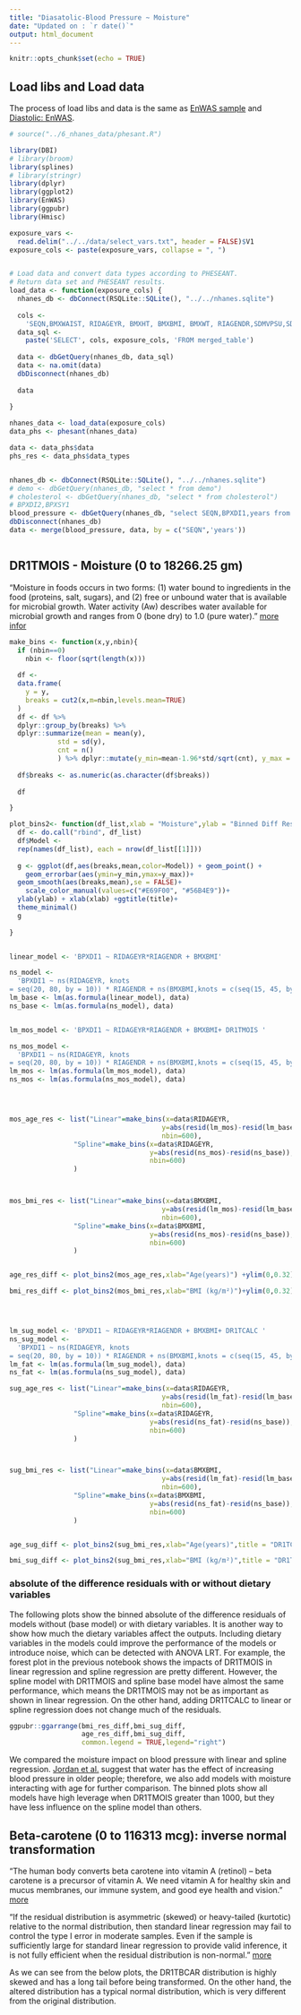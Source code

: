 ```yaml
---
title: "Diasatolic-Blood Pressure ~ Moisture"
date: "Updated on : `r date()`"
output: html_document
---
```


```r
knitr::opts_chunk$set(echo = TRUE)
```


## Load libs and Load data
The process of load libs and data is the same as [EnWAS sample](https://ccb-hms.github.io/Imputation/7_enwas/EnWAS_simple.html) and [Diastolic: EnWAS](https://ccb-hms.github.io/Imputation/7_enwas/blood_pres/blood_pres_diastolic.html).

```r
# source("../6_nhanes_data/phesant.R")

library(DBI)
# library(broom)
library(splines)
# library(stringr)
library(dplyr)
library(ggplot2)
library(EnWAS)
library(ggpubr)
library(Hmisc)

exposure_vars <-
  read.delim("../../data/select_vars.txt", header = FALSE)$V1
exposure_cols <- paste(exposure_vars, collapse = ", ")


# Load data and convert data types according to PHESEANT.
# Return data set and PHESEANT results.
load_data <- function(exposure_cols) {
  nhanes_db <- dbConnect(RSQLite::SQLite(), "../../nhanes.sqlite")
  
  cols <-
    'SEQN,BMXWAIST, RIDAGEYR, BMXHT, BMXBMI, BMXWT, RIAGENDR,SDMVPSU,SDMVSTRA,RIDRETH1, INDFMPIR, years,'
  data_sql <-
    paste('SELECT', cols, exposure_cols, 'FROM merged_table')
  
  data <- dbGetQuery(nhanes_db, data_sql)
  data <- na.omit(data)
  dbDisconnect(nhanes_db)
  
  data
  
}

nhanes_data <- load_data(exposure_cols) 
data_phs <- phesant(nhanes_data)

data <- data_phs$data
phs_res <- data_phs$data_types


nhanes_db <- dbConnect(RSQLite::SQLite(), "../../nhanes.sqlite")
# demo <- dbGetQuery(nhanes_db, "select * from demo")
# cholesterol <- dbGetQuery(nhanes_db, "select * from cholesterol")
# BPXDI2,BPXSY1
blood_pressure <- dbGetQuery(nhanes_db, "select SEQN,BPXDI1,years from blood_pressure where BPXDI1 IS NOT NULL and BPXDI1 <> 0")
dbDisconnect(nhanes_db)
data <- merge(blood_pressure, data, by = c("SEQN",'years'))



```




## DR1TMOIS - Moisture (0 to 18266.25 gm)

"Moisture in foods occurs in two forms: (1) water bound to ingredients in the food (proteins, salt, sugars), and (2) free or unbound water that is available for microbial growth. Water activity (Aw) describes water available for microbial growth and ranges from 0 (bone dry) to 1.0 (pure water)."
[more infor](https://www.clemson.edu/extension/food/canning/canning-tips/39available-moisture.html)

```r

make_bins <- function(x,y,nbin){
  if (nbin==0)
    nbin <- floor(sqrt(length(x)))
  
  df <-
  data.frame(
    y = y,
    breaks = cut2(x,m=nbin,levels.mean=TRUE)
  )
  df <- df %>% 
  dplyr::group_by(breaks) %>% 
  dplyr::summarize(mean = mean(y),
            std = sd(y),
            cnt = n()
            ) %>% dplyr::mutate(y_min=mean-1.96*std/sqrt(cnt), y_max = mean+1.96*std/sqrt(cnt))
  
  df$breaks <- as.numeric(as.character(df$breaks))
  
  df

}

plot_bins2<- function(df_list,xlab = "Moisture",ylab = "Binned Diff Residuals",title="DR1TMOIS"){
  df <- do.call("rbind", df_list)
  df$Model <-
  rep(names(df_list), each = nrow(df_list[[1]]))
    
  g <- ggplot(df,aes(breaks,mean,color=Model)) + geom_point() +
    geom_errorbar(aes(ymin=y_min,ymax=y_max))+
  geom_smooth(aes(breaks,mean),se = FALSE)+
    scale_color_manual(values=c("#E69F00", "#56B4E9"))+
  ylab(ylab) + xlab(xlab) +ggtitle(title)+
  theme_minimal()
  g
  
}


linear_model <- 'BPXDI1 ~ RIDAGEYR*RIAGENDR + BMXBMI'

ns_model <-
  'BPXDI1 ~ ns(RIDAGEYR, knots 
= seq(20, 80, by = 10)) * RIAGENDR + ns(BMXBMI,knots = c(seq(15, 45, by = 5),seq(45,65,by=10))) '
lm_base <- lm(as.formula(linear_model), data)
ns_base <- lm(as.formula(ns_model), data)


lm_mos_model <- 'BPXDI1 ~ RIDAGEYR*RIAGENDR + BMXBMI+ DR1TMOIS '

ns_mos_model <-
  'BPXDI1 ~ ns(RIDAGEYR, knots 
= seq(20, 80, by = 10)) * RIAGENDR + ns(BMXBMI,knots = c(seq(15, 45, by = 5),seq(45,65,by=10))) + DR1TMOIS'
lm_mos <- lm(as.formula(lm_mos_model), data)
ns_mos <- lm(as.formula(ns_mos_model), data)




mos_age_res <- list("Linear"=make_bins(x=data$RIDAGEYR,
                                      y=abs(resid(lm_mos)-resid(lm_base)),
                                      nbin=600),
                "Spline"=make_bins(x=data$RIDAGEYR, 
                                   y=abs(resid(ns_mos)-resid(ns_base)), 
                                   nbin=600)
                )



mos_bmi_res <- list("Linear"=make_bins(x=data$BMXBMI,
                                      y=abs(resid(lm_mos)-resid(lm_base)),
                                      nbin=600),
                "Spline"=make_bins(x=data$BMXBMI, 
                                   y=abs(resid(ns_mos)-resid(ns_base)), 
                                   nbin=600)
                )


age_res_diff <- plot_bins2(mos_age_res,xlab="Age(years)") +ylim(0,0.32)

bmi_res_diff <- plot_bins2(mos_bmi_res,xlab="BMI (kg/m²)")+ylim(0,0.32)




lm_sug_model <- 'BPXDI1 ~ RIDAGEYR*RIAGENDR + BMXBMI+ DR1TCALC '
ns_sug_model <-
  'BPXDI1 ~ ns(RIDAGEYR, knots 
= seq(20, 80, by = 10)) * RIAGENDR + ns(BMXBMI,knots = c(seq(15, 45, by = 5),seq(45,65,by=10))) + DR1TCALC'
lm_fat <- lm(as.formula(lm_sug_model), data)
ns_fat <- lm(as.formula(ns_sug_model), data)

sug_age_res <- list("Linear"=make_bins(x=data$RIDAGEYR,
                                      y=abs(resid(lm_fat)-resid(lm_base)),
                                      nbin=600),
                "Spline"=make_bins(x=data$RIDAGEYR, 
                                   y=abs(resid(ns_fat)-resid(ns_base)), 
                                   nbin=600)
                )



sug_bmi_res <- list("Linear"=make_bins(x=data$BMXBMI,
                                      y=abs(resid(lm_fat)-resid(lm_base)),
                                      nbin=600),
                "Spline"=make_bins(x=data$BMXBMI, 
                                   y=abs(resid(ns_fat)-resid(ns_base)), 
                                   nbin=600)
                )


age_sug_diff <- plot_bins2(sug_bmi_res,xlab="Age(years)",title = "DR1TCALC")+ylim(0,0.32)

bmi_sug_diff <- plot_bins2(sug_bmi_res,xlab="BMI (kg/m²)",title = "DR1TCALC") +ylim(0,0.32)


```


###  absolute of the difference residuals with or without dietary variables

The following plots show the binned absolute of the difference residuals of models without (base model) or with dietary variables. It is another way to show how much the dietary variables affect the outputs. Including dietary variables in the models could improve the performance of the models or introduce noise, which can be detected with ANOVA LRT.    For example, the forest plot in the previous notebook shows the impacts of DR1TMOIS in linear regression and spline regression are pretty different. However, the spline model with DR1TMOIS and spline base model have almost the same performance, which means the DR1TMOIS may not be as important as shown in linear regression. On the other hand, adding DR1TCALC to linear or spline regression does not change much of the residuals.

```r
ggpubr::ggarrange(bmi_res_diff,bmi_sug_diff,
                  age_res_diff,bmi_sug_diff,
                  common.legend = TRUE,legend="right")
```


We compared the moisture impact on blood pressure with linear and spline regression.
[Jordan et al.](https://www.ahajournals.org/doi/pdf/10.1161/01.cir.101.5.504) suggest that water has the effect of increasing blood pressure in older
people; therefore, we also add models with moisture interacting with age for further comparison. The binned plots show all models have high leverage when DR1TMOIS greater than 1000, but they have less influence on the spline model than others. 







## Beta-carotene (0 to 116313 mcg): inverse normal transformation

"The human body converts beta carotene into vitamin A (retinol) – beta carotene is a precursor of vitamin A. We need vitamin A for healthy skin and mucus membranes, our immune system, and good eye health and vision." [more](https://www.medicalnewstoday.com/articles/252758#what_is_carotene)


"If the residual distribution is asymmetric (skewed) or heavy-tailed (kurtotic) relative to the normal distribution, then standard linear regression may fail to control the type I error in moderate samples. Even if the sample is sufficiently large for standard linear regression to provide valid inference, it is not fully efficient when the residual distribution is non-normal. "
[more](https://cran.r-project.org/web/packages/RNOmni/vignettes/RNOmni.html)


As we can see from the below plots, the DR1TBCAR distribution is highly skewed and has a long tail before being transformed. On the other hand, the altered distribution has a typical normal distribution, which is very different from the original distribution.




